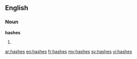 ==English==

===Noun===
'''hashes'''

# {{plural of|[[hash]]}}

[[ar:hashes]]
[[eo:hashes]]
[[fr:hashes]]
[[my:hashes]]
[[sv:hashes]]
[[vi:hashes]]